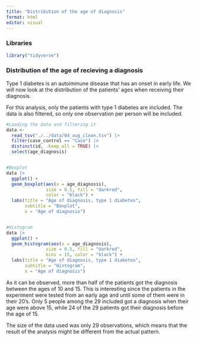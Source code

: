 ```yaml
---
title: "Distribution of the age of diagnosis"
format: html
editor: visual
---
```


### Libraries

```r
library("tidyverse")
```

### Distribution of the age of recieving a diagnosis

Type 1 diabetes is an autoimmune disease that has an onset in early life. We will now look at the distribution of the patients' ages when receiving their diagnosis.

For this analysis, only the patients with type 1 diabetes are included. The data is also filtered, so only one observation per person will be included.

```r

#Loading the data and filtering it
data <- 
  read_tsv("./../data/04_aug_clean.tsv") |>
  filter(case_control == "Case") |>
  distinct(id, .keep_all = TRUE) |>
  select(age_diagnosis)


#Boxplot
data |>
  ggplot() +
  geom_boxplot(aes(x = age_diagnosis),
               size = 0.5, fill = "darkred",
               color = "black") +
  labs(title = "Age of diagnosis, type 1 diabetes",
       subtitle = "Boxplot",
       x = "Age of diagnosis")


#Histogram
data |>
  ggplot() +
  geom_histogram(aes(x = age_diagnosis),
               size = 0.5, fill = "darkred",
               bins = 15, color = "black") +
  labs(title = "Age of diagnosis, type 1 diabetes",
       subtitle = "Histogram",
       x = "Age of diagnosis")
```

As it can be observed, more than half of the patients got the diagnosis between the ages of 10 and 15. This is interesting since the patients in the experiment were tested from an early age and until some of them were in their 20's. Only 5 people among the 29 included got a diagnosis when their age were above 15, while 24 of the 29 patients got their diagnosis before the age of 15.

The size of the data used was only 29 observations, which means that the result of the analysis might be different from the actual pattern.
